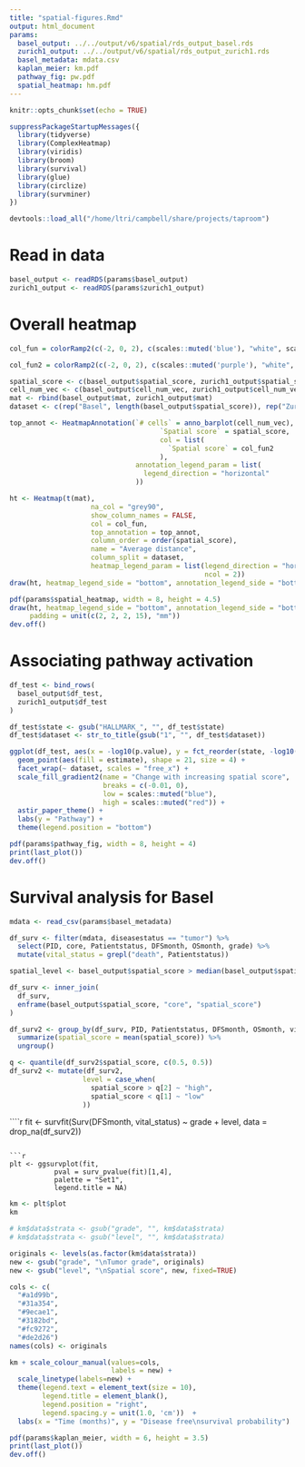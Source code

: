 ```yaml
---
title: "spatial-figures.Rmd"
output: html_document
params:
  basel_output: ../../output/v6/spatial/rds_output_basel.rds
  zurich1_output: ../../output/v6/spatial/rds_output_zurich1.rds
  basel_metadata: mdata.csv
  kaplan_meier: km.pdf
  pathway_fig: pw.pdf
  spatial_heatmap: hm.pdf
---
```


```r
knitr::opts_chunk$set(echo = TRUE)

suppressPackageStartupMessages({
  library(tidyverse)
  library(ComplexHeatmap)
  library(viridis)
  library(broom)
  library(survival)
  library(glue)
  library(circlize)
  library(survminer)
})

devtools::load_all("/home/ltri/campbell/share/projects/taproom")
```

# Read in data

```r
basel_output <- readRDS(params$basel_output)
zurich1_output <- readRDS(params$zurich1_output)
```



# Overall heatmap

```r
col_fun = colorRamp2(c(-2, 0, 2), c(scales::muted('blue'), "white", scales::muted("red")))
```

```r
col_fun2 = colorRamp2(c(-2, 0, 2), c(scales::muted('purple'), "white", scales::muted("green")))
```

```r
spatial_score <- c(basel_output$spatial_score, zurich1_output$spatial_score)
cell_num_vec <- c(basel_output$cell_num_vec, zurich1_output$cell_num_vec)
mat <- rbind(basel_output$mat, zurich1_output$mat)
dataset <- c(rep("Basel", length(basel_output$spatial_score)), rep("Zurich", length(zurich1_output$spatial_score)))
```

```r
top_annot <- HeatmapAnnotation(`# cells` = anno_barplot(cell_num_vec),
                                     `Spatial score` = spatial_score,
                                     col = list(
                                       `Spatial score` = col_fun2
                                     ),
                               annotation_legend_param = list(
                                 legend_direction = "horizontal"
                               ))

ht <- Heatmap(t(mat), 
                    na_col = "grey90", 
                    show_column_names = FALSE, 
                    col = col_fun,
                    top_annotation = top_annot,
                    column_order = order(spatial_score),
                    name = "Average distance",
                    column_split = dataset,
                    heatmap_legend_param = list(legend_direction = "horizontal", 
                                                ncol = 2))
draw(ht, heatmap_legend_side = "bottom", annotation_legend_side = "bottom")
```




```r
pdf(params$spatial_heatmap, width = 8, height = 4.5)
draw(ht, heatmap_legend_side = "bottom", annotation_legend_side = "bottom",
     padding = unit(c(2, 2, 2, 15), "mm"))
dev.off()
```


# Associating pathway activation

```r
df_test <- bind_rows(
  basel_output$df_test,
  zurich1_output$df_test
)
```

```r
df_test$state <- gsub("HALLMARK_", "", df_test$state)
df_test$dataset <- str_to_title(gsub("1", "", df_test$dataset))

ggplot(df_test, aes(x = -log10(p.value), y = fct_reorder(state, -log10(p.value)))) +
  geom_point(aes(fill = estimate), shape = 21, size = 4) +
  facet_wrap(~ dataset, scales = "free_x") +
  scale_fill_gradient2(name = "Change with increasing spatial score",
                       breaks = c(-0.01, 0),
                       low = scales::muted("blue"),
                       high = scales::muted("red")) +
  astir_paper_theme() +
  labs(y = "Pathway") +
  theme(legend.position = "bottom")

```


```r
pdf(params$pathway_fig, width = 8, height = 4)
print(last_plot())
dev.off()
```


# Survival analysis for Basel

```r
mdata <- read_csv(params$basel_metadata)

df_surv <- filter(mdata, diseasestatus == "tumor") %>% 
  select(PID, core, Patientstatus, DFSmonth, OSmonth, grade) %>% 
  mutate(vital_status = grepl("death", Patientstatus)) 
```

```r
spatial_level <- basel_output$spatial_score > median(basel_output$spatial_score)
```


```r
df_surv <- inner_join(
  df_surv,
  enframe(basel_output$spatial_score, "core", "spatial_score")
)
```

```r
df_surv2 <- group_by(df_surv, PID, Patientstatus, DFSmonth, OSmonth, vital_status, grade) %>% 
  summarize(spatial_score = mean(spatial_score)) %>% 
  ungroup() 
```



```r
q <- quantile(df_surv2$spatial_score, c(0.5, 0.5))
df_surv2 <- mutate(df_surv2,
                  level = case_when(
                    spatial_score > q[2] ~ "high",
                    spatial_score < q[1] ~ "low"
                  ))
```




````r

fit <- survfit(Surv(DFSmonth, vital_status) ~ grade + level, data = drop_na(df_surv2))

```

```r
plt <- ggsurvplot(fit, 
           pval = surv_pvalue(fit)[1,4],
           palette = "Set1",
           legend.title = NA)
```

```r
km <- plt$plot
km
```

```r
# km$data$strata <- gsub("grade", "", km$data$strata)
# km$data$strata <- gsub("level", "", km$data$strata)
```

```r
originals <- levels(as.factor(km$data$strata))
new <- gsub("grade", "\nTumor grade", originals)
new <- gsub("level", "\nSpatial score", new, fixed=TRUE)
```


```r

cols <- c(
  "#a1d99b",
  "#31a354",
  "#9ecae1",
  "#3182bd",
  "#fc9272",
  "#de2d26")
names(cols) <- originals

km + scale_colour_manual(values=cols,
                         labels = new) +
  scale_linetype(labels=new) +
  theme(legend.text = element_text(size = 10),
        legend.title = element_blank(),
        legend.position = "right",
        legend.spacing.y = unit(1.0, 'cm'))  +
  labs(x = "Time (months)", y = "Disease free\nsurvival probability")
```

```r
pdf(params$kaplan_meier, width = 6, height = 3.5)
print(last_plot())
dev.off()
```

